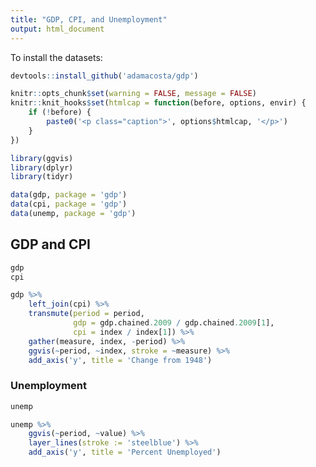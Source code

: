 ```yaml
---
title: "GDP, CPI, and Unemployment"
output: html_document
---
```


To install the datasets:

```r
devtools::install_github('adamacosta/gdp')
```

```r
knitr::opts_chunk$set(warning = FALSE, message = FALSE)
knitr::knit_hooks$set(htmlcap = function(before, options, envir) {
    if (!before) {
        paste0('<p class="caption">', options$htmlcap, '</p>')
    }
})
```

```r
library(ggvis)
library(dplyr)
library(tidyr)

data(gdp, package = 'gdp')
data(cpi, package = 'gdp')
data(unemp, package = 'gdp')
```

## GDP and CPI

```r
gdp
cpi
```

```r
gdp %>%
    left_join(cpi) %>%
    transmute(period = period, 
              gdp = gdp.chained.2009 / gdp.chained.2009[1],
              cpi = index / index[1]) %>%
    gather(measure, index, -period) %>%
    ggvis(~period, ~index, stroke = ~measure) %>%
    add_axis('y', title = 'Change from 1948')
```

### Unemployment

```r
unemp
```

```r
unemp %>%
    ggvis(~period, ~value) %>%
    layer_lines(stroke := 'steelblue') %>%
    add_axis('y', title = 'Percent Unemployed')
```
